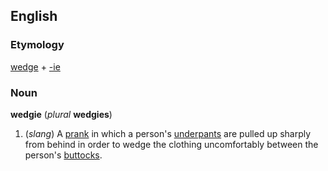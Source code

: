 ==English==
===Etymology===
[[wedge]] + [[-ie]]

===Noun===
'''wedgie''' (''plural'' '''wedgies''')

#(''slang'') A [[prank]] in which a person's [[underpants]] are pulled up sharply from behind in order to wedge the clothing uncomfortably between the person's [[buttocks]].